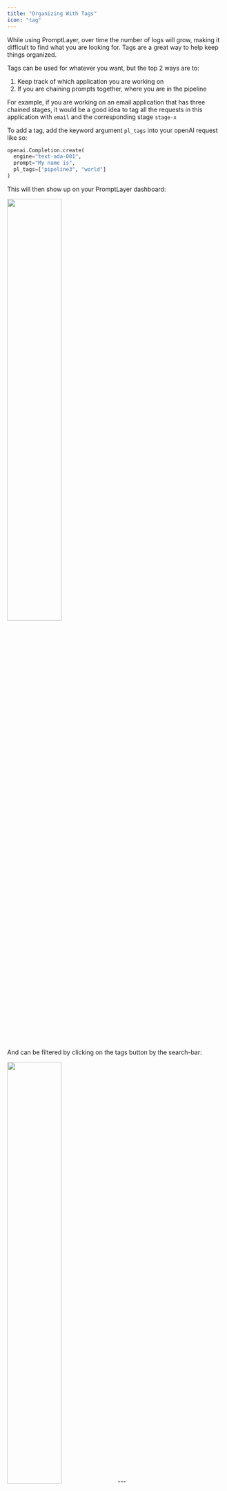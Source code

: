 ```yaml
---
title: "Organizing With Tags"
icon: "tag"
---
```


While using PromptLayer, over time the number of logs will grow, making it difficult to find what you are looking for. Tags are a great way to help keep things organized.

Tags can be used for whatever you want, but the top 2 ways are to:

1. Keep track of which application you are working on
2. If you are chaining prompts together, where you are in the pipeline

For example, if you are working on an email application that has three chained stages, it would be a good idea to tag all the requests in this application with `email` and the corresponding stage `stage-x`

To add a tag, add the keyword argument `pl_tags` into your openAI request like so:

```python
openai.Completion.create(
  engine="text-ada-001", 
  prompt="My name is", 
  pl_tags=["pipeline3", "world"]
)
```
This will then show up on your PromptLayer dashboard:


<img src="/images/tags.png" alt="" srcset="" width="50%" />



And can be filtered by clicking on the tags button by the search-bar:

<img src="/images/tag-filter.png" alt="" srcset="" width="50%" />
---

Want to say hi 👋 , submit a feature request, or report a bug? [✉️ Contact us](mailto:hello@magniv.io)

